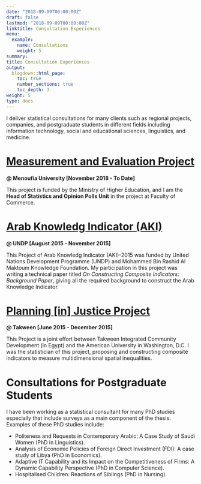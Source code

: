 ```yaml
---
date: "2018-09-09T00:00:00Z"
draft: false
lastmod: "2018-09-09T00:00:00Z"
linktitle: Consultation Experiences
menu:
  example:
    name: Consultations
    weight: 5
summary: 
title: Consultation Experiences
output:
  blogdown::html_page:
    toc: true
    number_sections: true
    toc_depth: 3
weight: 5
type: docs
---
```



I deliver statistical consultations for many clients such as regional projects, companies, and postgraduate students in different fields including information technology, social and educational sciences, linguistics, and medicine. 


# [Measurement and Evaluation Project](http://mu.menofia.edu.eg/CenEv/CedoHome/ar)

**@ Menoufia University [November 2018 - To Date]**

This project is funded by the Ministry of Higher Education, and I am the **Head of Statistics and Opinion Polls Unit** in the project at Faculty of Commerce.


# [Arab Knowledg Indicator (AKI)](http://www.knowledge4all.com/en/Arab-World-Knowledge-Index/2015)

**@ UNDP [August 2015 - November 2015]**

This Project of Arab Knowledg Indicator (AKI)-2015 was funded by United Nations Development Programme (UNDP) and  Mohammed Bin Rashid Al Maktoum Knowledge Foundation. My participation in this project was writing a technical paper titled _On Constructing Composite Indicators: Background Paper_, giving all the required background to construct the Arab Knowledge Indicator.


# [Planning [in] Justice Project](http://www.tadamun.co/introduction-planing-justice-project/?lang=en#.XRWPdrDVLIU)

**@ Takween [June 2015 - December 2015]**

This Project is a joint effort between Takween Integrated Community Development (in Egypt) and the American University in Washington, D.C. 
I was the statistician of this project, proposing and constructing composite indicators to measure multidimensional spatial inequalities.

# Consultations for Postgraduate Students

I have been working as a statistical consultant for many PhD studies especially that include surveys as a main component of the thesis. Examples of these PhD studies include:

- Politeness and Requests in Contemporary Arabic: A Case Study of Saudi Women (PhD in Linguistics).
- Analysis of Economic Policies of Foreign Direct Investment (FDI): A case study of Libya (PhD in Economics).
- Adaptive IT Capability and its Impact on the Competitiveness of Firms: A Dynamic Capability Perspective (PhD in Computer Science).
- Hospitalised Children: Reactions of Siblings (PhD in Nursing).

  